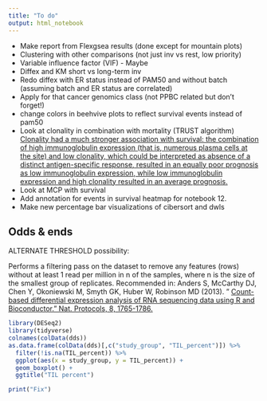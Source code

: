 ```yaml
---
title: "To do"
output: html_notebook
---
```


* Make report from Flexgsea results (done except for mountain plots)
* Clustering with other comparisons (not just inv vs rest, low priority)
* Variable influence factor (VIF) - Maybe
* Diffex and KM short vs long-term inv
* Redo diffex with ER status instead of PAM50 and without batch (assuming batch and ER status are correlated)
* Apply for that cancer genomics class (not PPBC related but don't forget!)
* change colors in beehvive plots to reflect survival events instead of pam50
* Look at clonality in combination with mortality (TRUST algorithm) [Clonality had a much stronger association with survival: the combination of high immunoglobulin expression (that is, numerous plasma cells at the site) and low clonality, which could be interpreted as absence of a distinct antigen-specific response, resulted in an equally poor prognosis as low immunoglobulin expression, while low immunoglobulin expression and high clonality resulted in an average prognosis.](https://www.nature.com/articles/s41577-019-0257-x#Tab2)
* Look at MCP with survival
* Add annotation for events in survival heatmap for notebook 12.
* Make new percentage bar visualizations of cibersort and dwls



## Odds & ends

ALTERNATE THRESHOLD possibility:

Performs a filtering pass on the dataset to remove any features (rows) without at least 1 read per million in n of the samples, where n is the size of the smallest group of replicates. Recommended in:
Anders S, McCarthy DJ, Chen Y, Okoniewski M, Smyth GK, Huber W, Robinson MD (2013). " [Count-based differential expression analysis of RNA sequencing data using R and Bioconductor." Nat. Protocols, 8, 1765-1786.](https://www.nature.com/articles/nprot.2013.099)

```r
library(DESeq2)
library(tidyverse)
colnames(colData(dds))
as.data.frame(colData(dds)[,c("study_group", "TIL_percent")]) %>% 
  filter(!is.na(TIL_percent)) %>%
  ggplot(aes(x = study_group, y = TIL_percent)) +
  geom_boxplot() +
  ggtitle("TIL percent")
```

```r
print("Fix")
```


